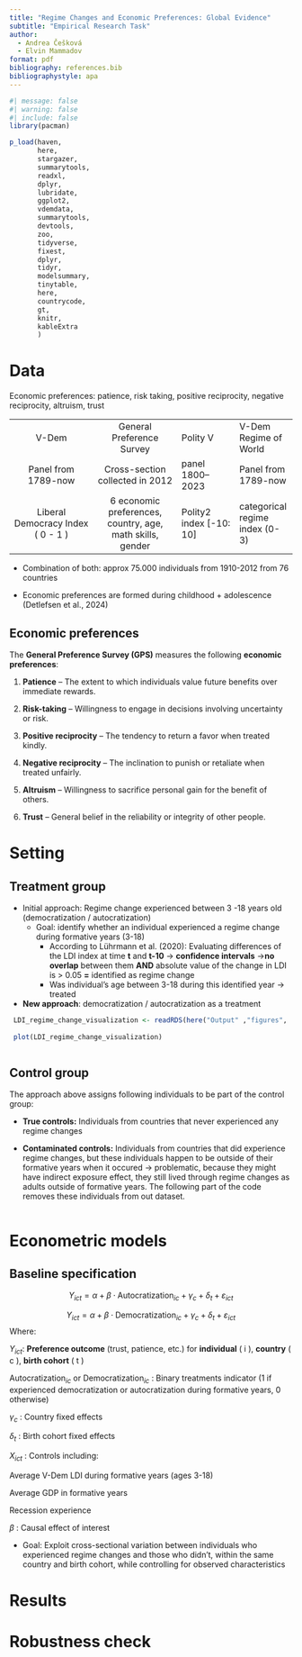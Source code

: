 ```yaml
---
title: "Regime Changes and Economic Preferences: Global Evidence"
subtitle: "Empirical Research Task"
author:
  - Andrea Češková
  - Elvin Mammadov
format: pdf
bibliography: references.bib
bibliographystyle: apa
---
```


```r
#| message: false
#| warning: false
#| include: false
library(pacman)

p_load(haven,
       here,
       stargazer,
       summarytools,
       readxl,
       dplyr,
       lubridate,
       ggplot2,
       vdemdata,
       summarytools,
       devtools,
       zoo,
       tidyverse,
       fixest,
       dplyr,
       tidyr,
       modelsummary,
       tinytable,
       here,
       countrycode,
       gt,
       knitr,
       kableExtra
       )

```

# Data

Economic preferences: patience, risk taking, positive reciprocity, negative reciprocity, altruism, trust

|                                   |                                                           |                           |                                |
|:-------------------:|:-------------------:|---------------|---------------|
|               V-Dem               |                 General Preference Survey                 | Polity V                  | V-Dem Regime of World          |
|        Panel from 1789-now        |              Cross-section collected in 2012              | panel 1800--2023          | Panel from 1789-now            |
| Liberal Democracy Index ( 0 - 1 ) | 6 economic preferences, country, age, math skills, gender | Polity2 index \[-10: 10\] | categorical regime index (0-3) |

-   Combination of both: approx 75.000 individuals from 1910-2012 from 76 countries

-   Economic preferences are formed during childhood + adolescence (Detlefsen et al., 2024)

## Economic preferences

The **General Preference Survey (GPS)** measures the following **economic preferences**:

1.  **Patience** -- The extent to which individuals value future benefits over immediate rewards.

2.  **Risk-taking** -- Willingness to engage in decisions involving uncertainty or risk.

3.  **Positive reciprocity** -- The tendency to return a favor when treated kindly.

4.  **Negative reciprocity** -- The inclination to punish or retaliate when treated unfairly.

5.  **Altruism** -- Willingness to sacrifice personal gain for the benefit of others.

6.  **Trust** -- General belief in the reliability or integrity of other people.

# Setting

## Treatment group

-   Initial approach: Regime change experienced between 3 -18 years old (democratization / autocratization)
    -   Goal: identify whether an individual experienced a regime change during formative years (3-18)
        -   According to Lührmann et al. (2020): Evaluating differences of the LDI index at time **t** and **t-10** -\> **confidence intervals** -\>**no overlap** between them **AND** absolute value of the change in LDI is \> 0.05 **=** identified as regime change
        -   Was individual's age between 3-18 during this identified year -\> treated
-   **New approach**: democratization / autocratization as a treatment

```r
 LDI_regime_change_visualization <- readRDS(here("Output" ,"figures",  "LDI_regime_change_visualization.rds"))
 
 plot(LDI_regime_change_visualization)



```

## Control group

The approach above assigns following individuals to be part of the control group:

-   **True controls:** Individuals from countries that never experienced any regime changes

-   **Contaminated controls:** Individuals from countries that did experience regime changes, but these individuals happen to be outside of their formative years when it occured -\> problematic, because they might have indirect exposure effect, they still lived through regime changes as adults outside of formative years. The following part of the code removes these individuals from out dataset.

```r

```

# Econometric models

## Baseline specification

$$
Y_{ict} = \alpha + \beta \cdot \text{Autocratization}_{ic} + \gamma_c + \delta_t  + \varepsilon_{ict}
$$

$$
Y_{ict} = \alpha + \beta \cdot \text{Democratization}_{ic} + \gamma_c + \delta_t  + \varepsilon_{ict}
$$ Where:

$Y_{ict}$: **Preference outcome** (trust, patience, etc.) for **individual** ( i ), **country** ( c ), **birth cohort** ( t )

$\text{Autocratization}_{ic}$ or $\text{Democratization}_{ic}$ : Binary treatments indicator (1 if experienced democratization or autocratization during formative years, 0 otherwise)

$\gamma_c$ : Country fixed effects

$\delta_t$ : Birth cohort fixed effects

$X_{ict}$ : Controls including:

Average V-Dem LDI during formative years (ages 3-18)

Average GDP in formative years

Recession experience

$\beta$ : Causal effect of interest

-   Goal: Exploit cross-sectional variation between individuals who experienced regime changes and those who didn't, within the same country and birth cohort, while controlling for observed characteristics

# Results

# Robustness check

